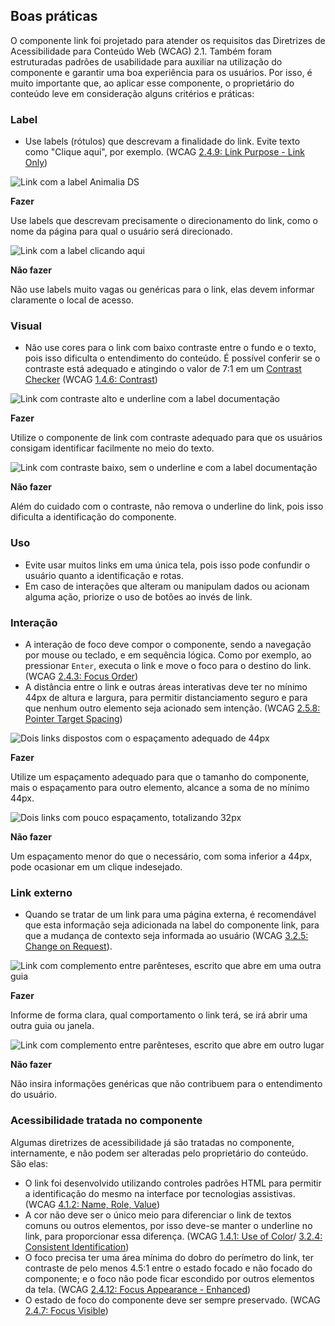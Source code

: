
## Boas práticas

O componente link foi projetado para atender os requisitos das Diretrizes de Acessibilidade para Conteúdo Web (WCAG) 2.1. Também foram estruturadas padrões de usabilidade para auxiliar na utilização do componente e garantir uma boa experiência para os usuários. Por isso, é muito importante que, ao aplicar esse componente, o proprietário do conteúdo leve em consideração alguns critérios e práticas:

### Label

- Use labels (rótulos) que descrevam a finalidade do link. Evite texto como "Clique aqui", por exemplo.
  (WCAG [2.4.9: Link Purpose - Link Only](https://www.w3.org/WAI/WCAG21/Understanding/link-purpose-link-only))

<div style={{ padding: '0 0 24px 0', display:'flex' }}>

<div style={{ display: 'inline-block', width: '48%' }}>
<img
src={link_do_1}
alt="Link com a label Animalia DS"
/>

**Fazer**

Use labels que descrevam precisamente o direcionamento do link, como o nome da página para qual o usuário será direcionado.

</div>

<div style={{ display: 'inline-block', width: '4%' }}></div>

<div  style={{ display: 'inline-block', width: '48%' }}>
<img
src={link_dont_1}
alt="Link com a label clicando aqui"
/>

**Não fazer**

Não use labels muito vagas ou genéricas para o link, elas devem informar claramente o local de acesso.

</div>

</div>

### Visual

- Não use cores para o link com baixo contraste entre o fundo e o texto, pois isso dificulta o entendimento do conteúdo. É possível conferir se o contraste está adequado e atingindo o valor de 7:1 em um [Contrast Checker](https://webaim.org/resources/contrastchecker/) (WCAG [1.4.6: Contrast](https://www.w3.org/WAI/WCAG21/Understanding/contrast-enhanced.html))

<div style={{ padding: '0 0 24px 0', display:'flex'}}>

<div style={{ display: 'inline-block', width: '48%' }}>
<img
src={link_do_2}
alt="Link com contraste alto e underline com a label documentação"
/>

**Fazer**

Utilize o componente de link com contraste adequado para que os usuários consigam identificar facilmente no meio do texto.

</div>

<div style={{ display: 'inline-block', width: '4%' }}></div>

<div  style={{ display: 'inline-block', width: '48%' }}>
<img
src={link_dont_2}
alt="Link com contraste baixo, sem o underline e com a label documentação"
/>

**Não fazer**

Além do cuidado com o contraste, não remova o underline do link, pois isso dificulta a identificação do componente.

</div>

</div>

### Uso

- Evite usar muitos links em uma única tela, pois isso pode confundir o usuário quanto a identificação e rotas.
- Em caso de interações que alteram ou manipulam dados ou acionam alguma ação, priorize o uso de botões ao invés de link.

### Interação

- A interação de foco deve compor o componente, sendo a navegação por mouse ou teclado, e em sequência lógica. Como por exemplo, ao pressionar `Enter`, executa o link e move o foco para o destino do link. (WCAG [2.4.3: Focus Order](https://www.w3.org/WAI/WCAG21/Understanding/focus-order))
- A distância entre o link e outras áreas interativas deve ter no mínimo 44px de altura e largura, para permitir distanciamento seguro e para que nenhum outro elemento seja acionado sem intenção. (WCAG [2.5.8: Pointer Target Spacing](https://w3c.github.io/wcag/understanding/pointer-target-spacing))

<div style={{ padding: '0 0 24px 0', display:'flex' }}>

<div style={{ display: 'inline-block', width: '48%' }}>
<img
src={link_do_3}
alt="Dois links dispostos com o espaçamento adequado de 44px"
/>

**Fazer**

Utilize um espaçamento adequado para que o tamanho do componente, mais o espaçamento para outro elemento, alcance a soma de no mínimo 44px.

</div>

<div style={{ display: 'inline-block', width: '4%' }}></div>

<div  style={{ display: 'inline-block', width: '48%' }}>
<img
src={link_dont_3}
alt="Dois links com pouco espaçamento, totalizando 32px"
/>

**Não fazer**

Um espaçamento menor do que o necessário, com soma inferior a 44px, pode ocasionar em um clique indesejado.

</div>

</div>

### Link externo

- Quando se tratar de um link para uma página externa, é recomendável que esta informação seja adicionada na label do componente link, para que a mudança de contexto seja informada ao usuário (WCAG [3.2.5: Change on Request](https://www.w3.org/WAI/WCAG21/Understanding/change-on-request)).

<div style={{ padding: '0 0 24px 0', display:'flex' }}>

<div style={{ display: 'inline-block', width: '48%' }}>
<img
src={link_do_4}
alt="Link com complemento entre parênteses, escrito que abre em uma outra guia"
/>

**Fazer**

Informe de forma clara, qual comportamento o link terá, se irá abrir uma outra guia ou janela.

</div>

<div style={{ display: 'inline-block', width: '4%' }}></div>

<div  style={{ display: 'inline-block', width: '48%' }}>
<img
src={link_dont_4}
alt="Link com complemento entre parênteses, escrito que abre em outro lugar"
/>

**Não fazer**

Não insira informações genéricas que não contribuem para o entendimento do usuário.

</div>

</div>

### Acessibilidade tratada no componente

Algumas diretrizes de acessibilidade já são tratadas no componente, internamente, e não podem ser alteradas pelo proprietário do conteúdo. São elas:

- O link foi desenvolvido utilizando controles padrões HTML para permitir a identificação do mesmo na interface por tecnologias assistivas. (WCAG [4.1.2: Name, Role, Value](https://www.w3.org/WAI/WCAG21/Understanding/name-role-value))
- A cor não deve ser o único meio para diferenciar o link de textos comuns ou outros elementos, por isso deve-se manter o underline no link, para proporcionar essa diferença. (WCAG [1.4.1: Use of Color](https://www.w3.org/WAI/WCAG21/Understanding/use-of-color)/ [3.2.4: Consistent Identification](https://www.w3.org/WAI/WCAG21/Understanding/consistent-identification))
- O foco precisa ter uma área mínima do dobro do perímetro do link, ter contraste de pelo menos 4.5:1 entre o estado focado e não focado do componente; e o foco não pode ficar escondido por outros elementos da tela. (WCAG [2.4.12: Focus Appearance - Enhanced](https://w3c.github.io/wcag/understanding/focus-appearance-enhanced))
- O estado de foco do componente deve ser sempre preservado. (WCAG [2.4.7: Focus Visible](https://www.w3.org/WAI/WCAG21/Understanding/focus-visible))
